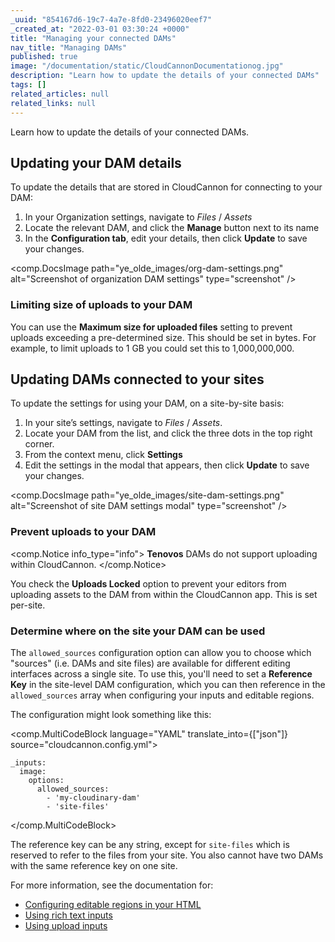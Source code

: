 ```yaml
---
_uuid: "854167d6-19c7-4a7e-8fd0-23496020eef7"
_created_at: "2022-03-01 03:30:24 +0000"
title: "Managing your connected DAMs"
nav_title: "Managing DAMs"
published: true
image: "/documentation/static/CloudCannonDocumentationog.jpg"
description: "Learn how to update the details of your connected DAMs"
tags: []
related_articles: null
related_links: null
---
```


Learn how to update the details of your connected DAMs.

## Updating your DAM details

To update the details that are stored in CloudCannon for connecting to your DAM:

1. In your Organization settings, navigate to *Files* / *Assets*
2. Locate the relevant DAM, and click the **Manage** button next to its name
3. In the **Configuration tab**, edit your details, then click **Update** to save your changes.

<comp.DocsImage path="ye_olde_images/org-dam-settings.png" alt="Screenshot of organization DAM settings" type="screenshot" />

### Limiting size of uploads to your DAM

You can use the **Maximum size for uploaded files** setting to prevent uploads exceeding a pre-determined size. This should be set in bytes. For example, to limit uploads to 1 GB you could set this to 1,000,000,000.


## Updating DAMs connected to your sites

To update the settings for using your DAM, on a site-by-site basis:

1. In your site’s settings, navigate to *Files* / *Assets*.
2. Locate your DAM from the list, and click the three dots in the top right corner.
3. From the context menu, click **Settings**
4. Edit the settings in the modal that appears, then click **Update** to save your changes.

<comp.DocsImage path="ye_olde_images/site-dam-settings.png" alt="Screenshot of site DAM settings modal" type="screenshot" />

### Prevent uploads to your DAM

<comp.Notice info_type="info">
  **Tenovos** DAMs do not support uploading within CloudCannon.
</comp.Notice>

You check the **Uploads Locked** option to prevent your editors from uploading assets to the DAM from within the CloudCannon app. This is set per-site.

### Determine where on the site your DAM can be used

The `allowed_sources` configuration option can allow you to choose which "sources" (i.e. DAMs and site files) are available for different editing interfaces across a single site. To use this, you'll need to set a **Reference Key** in the site-level DAM configuration, which you can then reference in the `allowed_sources` array when configuring your inputs and editable regions.

The configuration might look something like this:

<comp.MultiCodeBlock language="YAML" translate_into={["json"]} source="cloudcannon.config.yml">
```
_inputs:
  image:
    options:
      allowed_sources:
        - 'my-cloudinary-dam'
        - 'site-files'
```
</comp.MultiCodeBlock>

The reference key can be any string, except for `site-files` which is reserved to refer to the files from your site. You also cannot have two DAMs with the same reference key on one site.

For more information, see the documentation for:

* [Configuring editable regions in your HTML](/documentation/articles/define-editable-regions-in-your-html/#image-options)
* [Using rich text inputs](/documentation/articles/configure-your-rich-text-inputs/#image-options)
* [Using upload inputs](/documentation/articles/what-is-a-file-input/)